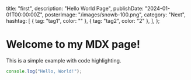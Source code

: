   title: "first",
  description: "Hello World Page",
  publishDate: "2024-01-01T00:00:00Z",
  posterImage: "/images/snowb-100.png",
  category: "Next",
  hashtag: [
    { tag: "tag1", color: "" },
    { tag: "tag2", color: "2" },
  ],
};

# Welcome to my MDX page!

This is a simple example with code highlighting.

```js
console.log("Hello, World!");
```
